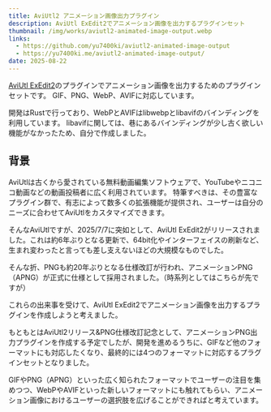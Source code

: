 ```yaml
---
title: AviUtl2 アニメーション画像出力プラグイン
description: AviUtl ExEdit2でアニメーション画像を出力するプラグインセット
thumbnail: /img/works/aviutl2-animated-image-output.webp
links:
  - https://github.com/yu7400ki/aviutl2-animated-image-output
  - https://yu7400ki.me/aviutl2-animated-image-output/
date: 2025-08-22
---
```


[AviUtl ExEdit2](https://spring-fragrance.mints.ne.jp/aviutl/)のプラグインでアニメーション画像を出力するためのプラグインセットです。
GIF、PNG、WebP、AVIFに対応しています。

開発はRustで行っており、WebPとAVIFはlibwebpとlibavifのバインディングを利用しています。
libavifに関しては、巷にあるバインディングが少し古く欲しい機能がなかったため、自分で作成しました。

## 背景

AviUtlは古くから愛されている無料動画編集ソフトウェアで、YouTubeやニコニコ動画などの動画投稿者に広く利用されています。
特筆すべきは、その豊富なプラグイン群で、有志によって数多くの拡張機能が提供され、ユーザーは自分のニーズに合わせてAviUtlをカスタマイズできます。

そんなAviUtlですが、2025/7/7に突如として、AviUtl ExEdit2がリリースされました。これは約6年ぶりとなる更新で、64bit化やインターフェイスの刷新など、生まれ変わったと言っても差し支えないほどの大規模なものでした。

そんな折、PNGも約20年ぶりとなる仕様改訂が行われ、アニメーションPNG（APNG）が正式に仕様として採用されました。（時系列としてはこちらが先ですが）

これらの出来事を受けて、AviUtl ExEdit2でアニメーション画像を出力するプラグインを作成しようと考えました。

もともとはAviUtl2リリース&PNG仕様改訂記念として、アニメーションPNG出力プラグインを作成する予定でしたが、開発を進めるうちに、GIFなど他のフォーマットにも対応したくなり、最終的には4つのフォーマットに対応するプラグインセットとなりました。

GIFやPNG（APNG）といった広く知られたフォーマットでユーザーの注目を集めつつ、WebPやAVIFといった新しいフォーマットにも触れてもらい、アニメーション画像におけるユーザーの選択肢を広げることができればと考えています。
